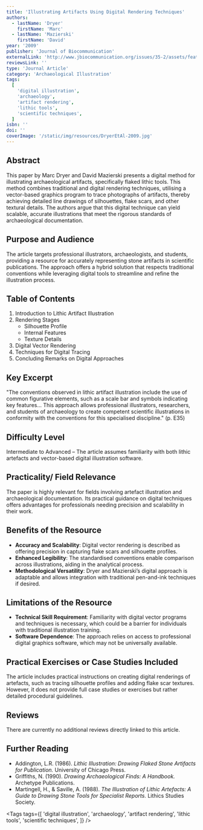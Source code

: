 ```yaml
---
title: 'Illustrating Artifacts Using Digital Rendering Techniques'
authors:
  - lastName: 'Dryer'
    firstName: 'Marc'
  - lastName: 'Mazierski'
    firstName: 'David'
year: '2009'
publisher: 'Journal of Biocommunication'
externalLink: 'http://www.jbiocommunication.org/issues/35-2/assets/feature1/Dryer_JBCv35n2.pdf'
reviewsLink: ''
type: 'Journal Article'
category: 'Archaeological Illustration'
tags:
  [
    'digital illustration',
    'archaeology',
    'artifact rendering',
    'lithic tools',
    'scientific techniques',
  ]
isbn: ''
doi: ''
coverImage: '/static/img/resources/DryerEtAl-2009.jpg'
---
```


## Abstract

This paper by Marc Dryer and David Mazierski presents a digital method for illustrating archaeological artifacts, specifically flaked lithic tools. This method combines traditional and digital rendering techniques, utilising a vector-based graphics program to trace photographs of artifacts, thereby achieving detailed line drawings of silhouettes, flake scars, and other textural details. The authors argue that this digital technique can yield scalable, accurate illustrations that meet the rigorous standards of archaeological documentation.

## Purpose and Audience

The article targets professional illustrators, archaeologists, and students, providing a resource for accurately representing stone artifacts in scientific publications. The approach offers a hybrid solution that respects traditional conventions while leveraging digital tools to streamline and refine the illustration process.

## Table of Contents

1. Introduction to Lithic Artifact Illustration
2. Rendering Stages
   - Silhouette Profile
   - Internal Features
   - Texture Details
3. Digital Vector Rendering
4. Techniques for Digital Tracing
5. Concluding Remarks on Digital Approaches

## Key Excerpt

"The conventions observed in lithic artifact illustration include the use of common figurative elements, such as a scale bar and symbols indicating key features... This approach allows professional illustrators, researchers, and students of archaeology to create competent scientific illustrations in conformity with the conventions for this specialised discipline." (p. E35)

## Difficulty Level

Intermediate to Advanced – The article assumes familiarity with both lithic artefacts and vector-based digital illustration software.

## Practicality/ Field Relevance

The paper is highly relevant for fields involving artefact illustration and archaeological documentation. Its practical guidance on digital techniques offers advantages for professionals needing precision and scalability in their work.

## Benefits of the Resource

- **Accuracy and Scalability**: Digital vector rendering is described as offering precision in capturing flake scars and silhouette profiles.
- **Enhanced Legibility**: The standardised conventions enable comparison across illustrations, aiding in the analytical process.
- **Methodological Versatility**: Dryer and Mazierski’s digital approach is adaptable and allows integration with traditional pen-and-ink techniques if desired.

## Limitations of the Resource

- **Technical Skill Requirement**: Familiarity with digital vector programs and techniques is necessary, which could be a barrier for individuals with traditional illustration training.
- **Software Dependence**: The approach relies on access to professional digital graphics software, which may not be universally available.

## Practical Exercises or Case Studies Included

The article includes practical instructions on creating digital renderings of artefacts, such as tracing silhouette profiles and adding flake scar textures. However, it does not provide full case studies or exercises but rather detailed procedural guidelines.

## Reviews

There are currently no additional reviews directly linked to this article.

## Further Reading

- Addington, L.R. (1986). _Lithic Illustration: Drawing Flaked Stone Artifacts for Publication._ University of Chicago Press.
- Griffiths, N. (1990). _Drawing Archaeological Finds: A Handbook._ Archetype Publications.
- Martingell, H., & Saville, A. (1988). _The Illustration of Lithic Artefacts: A Guide to Drawing Stone Tools for Specialist Reports._ Lithics Studies Society.

<Tags
  tags={[
    'digital illustration',
    'archaeology',
    'artifact rendering',
    'lithic tools',
    'scientific techniques',
  ]}
/>
